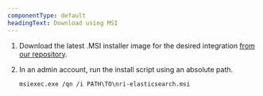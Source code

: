 ```yaml
---
componentType: default
headingText: Download using MSI
---
```


1. Download the latest .MSI installer image for the desired integration [from our repository](https://download.newrelic.com/infrastructure_agent/windows/integrations/).

2. In an admin account, run the install script using an absolute path.

   ```shell
   msiexec.exe /qn /i PATH\TO\nri-elasticsearch.msi
   ```

